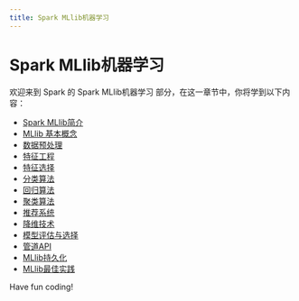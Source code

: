 ```yaml
---
title: Spark MLlib机器学习
---
```


# Spark MLlib机器学习

欢迎来到 Spark 的 Spark MLlib机器学习 部分，在这一章节中，你将学到以下内容：

- [Spark MLlib简介](./0-introduction-to-spark-mllib.mdx)
- [MLlib 基本概念](./1-basic-concepts-of-mllib.mdx)
- [数据预处理](./2-data-preprocessing.mdx)
- [特征工程](./3-feature-engineering.mdx)
- [特征选择](./4-feature-selection.mdx)
- [分类算法](./5-classification-algorithms.mdx)
- [回归算法](./6-regression-algorithm.mdx)
- [聚类算法](./7-clustering-algorithms.mdx)
- [推荐系统](./8-recommendation-system.mdx)
- [降维技术](./9-dimensionality-reduction-techniques.mdx)
- [模型评估与选择](./10-model-evaluation-and-selection.mdx)
- [管道API](./11-pipeline-api.mdx)
- [MLlib持久化](./12-mllib-persistence.mdx)
- [MLlib最佳实践](./13-mllib-best-practices.mdx)

Have fun coding!